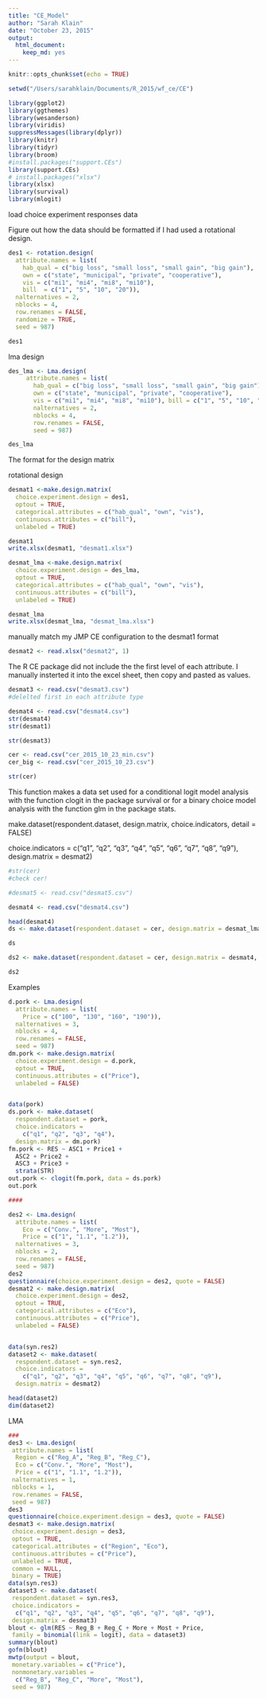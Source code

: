 ```yaml
---
title: "CE_Model"
author: "Sarah Klain"
date: "October 23, 2015"
output: 
  html_document: 
    keep_md: yes
---
```

```r
knitr::opts_chunk$set(echo = TRUE)
```


```r
setwd("/Users/sarahklain/Documents/R_2015/wf_ce/CE")

library(ggplot2)
library(ggthemes)
library(wesanderson)
library(viridis)
suppressMessages(library(dplyr))
library(knitr)
library(tidyr)
library(broom)
#install.packages("support.CEs")
library(support.CEs)
# install.packages("xlsx")
library(xlsx)
library(survival)
library(mlogit)
```

load choice experiment responses data


Figure out how the data should be formatted if I had used a rotational design.

```r
des1 <- rotation.design(
  attribute.names = list(
    hab_qual = c("big loss", "small loss", "small gain", "big gain"), 
    own = c("state", "municipal", "private", "cooperative"), 
    vis = c("mi1", "mi4", "mi8", "mi10"), 
    bill  = c("1", "5", "10", "20")), 
  nalternatives = 2,
  nblocks = 4,
  row.renames = FALSE, 
  randomize = TRUE,
  seed = 987)

des1
```

lma design
```r
des_lma <- Lma.design(
     attribute.names = list(
       hab_qual = c("big loss", "small loss", "small gain", "big gain"), 
       own = c("state", "municipal", "private", "cooperative"),
       vis = c("mi1", "mi4", "mi8", "mi10"), bill = c("1", "5", "10", "20")), 
       nalternatives = 2,
       nblocks = 4, 
       row.renames = FALSE,
       seed = 987)

des_lma
```

The format for the design matrix

rotational design

```r
desmat1 <-make.design.matrix(
  choice.experiment.design = des1,
  optout = TRUE,
  categorical.attributes = c("hab_qual", "own", "vis"), 
  continuous.attributes = c("bill"),
  unlabeled = TRUE)

desmat1
write.xlsx(desmat1, "desmat1.xlsx")
```



```r
desmat_lma <-make.design.matrix(
  choice.experiment.design = des_lma,
  optout = TRUE,
  categorical.attributes = c("hab_qual", "own", "vis"), 
  continuous.attributes = c("bill"),
  unlabeled = TRUE)

desmat_lma
write.xlsx(desmat_lma, "desmat_lma.xlsx")
```

manually match my JMP CE configuration to the desmat1 format
```r
desmat2 <- read.xlsx("desmat2", 1)

```

The R CE package did not include the the first level of each attribute. I manually insterted it into the excel sheet, then copy and pasted as values. 

```r
desmat3 <- read.csv("desmat3.csv")
#delelted first in each attribute type

desmat4 <- read.csv("desmat4.csv")
str(desmat4)
str(desmat1)
```


```r
str(desmat3)
```

```r
cer <- read.csv("cer_2015_10_23_min.csv")
cer_big <- read.csv("cer_2015_10_23.csv")

str(cer)
```

This function makes a data set used for a conditional logit model analysis with the function clogit in the package survival or for a binary choice model analysis with the function glm in the package stats.

make.dataset(respondent.dataset, design.matrix,
                 choice.indicators, detail = FALSE)

 choice.indicators = 
  c("q1", "q2", "q3", "q4", "q5", "q6", "q7", "q8", "q9"), 
 design.matrix = desmat2)
```r
#str(cer)
#check cer!

#desmat5 <- read.csv("desmat5.csv")

desmat4 <- read.csv("desmat4.csv")

head(desmat4)
ds <- make.dataset(respondent.dataset = cer, design.matrix = desmat_lma, choice.indicators = c("q1", "q2", "q3", "q4", "q5", "q6", "q7", "q8"), detail = TRUE)

ds

ds2 <- make.dataset(respondent.dataset = cer, design.matrix = desmat4, choice.indicators = c("q1", "q2", "q3", "q4", "q5", "q6", "q7", "q8"), detail = TRUE)

ds2
```


Examples
```r
d.pork <- Lma.design(
  attribute.names = list(
    Price = c("100", "130", "160", "190")),
  nalternatives = 3,
  nblocks = 4,
  row.renames = FALSE,
  seed = 987)
dm.pork <- make.design.matrix(
  choice.experiment.design = d.pork,
  optout = TRUE,
  continuous.attributes = c("Price"),
  unlabeled = FALSE)


data(pork)
ds.pork <- make.dataset(
  respondent.dataset = pork,
  choice.indicators =
    c("q1", "q2", "q3", "q4"),
  design.matrix = dm.pork)
fm.pork <- RES ~ ASC1 + Price1 +
  ASC2 + Price2 +
  ASC3 + Price3 +
  strata(STR)
out.pork <- clogit(fm.pork, data = ds.pork)
out.pork

####

des2 <- Lma.design(
  attribute.names = list(
    Eco = c("Conv.", "More", "Most"),
    Price = c("1", "1.1", "1.2")),
  nalternatives = 3,
  nblocks = 2,
  row.renames = FALSE,
  seed = 987)
des2
questionnaire(choice.experiment.design = des2, quote = FALSE)
desmat2 <- make.design.matrix(
  choice.experiment.design = des2,
  optout = TRUE,
  categorical.attributes = c("Eco"),
  continuous.attributes = c("Price"),
  unlabeled = FALSE)


data(syn.res2)
dataset2 <- make.dataset(
  respondent.dataset = syn.res2,
  choice.indicators =
    c("q1", "q2", "q3", "q4", "q5", "q6", "q7", "q8", "q9"),
  design.matrix = desmat2)

head(dataset2)
dim(dataset2)
```
LMA 

```r

###
des3 <- Lma.design(
 attribute.names = list(
  Region = c("Reg_A", "Reg_B", "Reg_C"),
  Eco = c("Conv.", "More", "Most"),
  Price = c("1", "1.1", "1.2")),
 nalternatives = 1,
 nblocks = 1,
 row.renames = FALSE,
 seed = 987)
des3
questionnaire(choice.experiment.design = des3, quote = FALSE)
desmat3 <- make.design.matrix(
 choice.experiment.design = des3,
 optout = TRUE,
 categorical.attributes = c("Region", "Eco"),
 continuous.attributes = c("Price"),
 unlabeled = TRUE,
 common = NULL,
 binary = TRUE)
data(syn.res3)
dataset3 <- make.dataset(
 respondent.dataset = syn.res3,
 choice.indicators =
  c("q1", "q2", "q3", "q4", "q5", "q6", "q7", "q8", "q9"),
 design.matrix = desmat3)
blout <- glm(RES ~ Reg_B + Reg_C + More + Most + Price,
 family = binomial(link = logit), data = dataset3)
summary(blout)
gofm(blout)
mwtp(output = blout,
 monetary.variables = c("Price"),
 nonmonetary.variables =
  c("Reg_B", "Reg_C", "More", "Most"),
 seed = 987)
```



